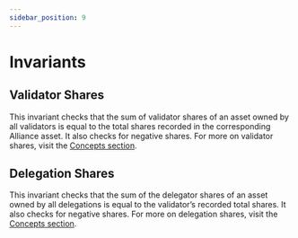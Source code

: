 ```yaml
---
sidebar_position: 9
---
```

# Invariants

## Validator Shares

This invariant checks that the sum of validator shares of an asset owned by all validators is equal to the total shares recorded in the corresponding Alliance asset. It also checks for negative shares. For more on validator shares, visit the [Concepts section](concepts/delegation.mdx). 

## Delegation Shares

This invariant checks that the sum of the delegator shares of an asset owned by all delegations is equal to the validator’s recorded total shares. It also checks for negative shares. For more on delegation shares, visit the [Concepts section](concepts/delegation.mdx). 